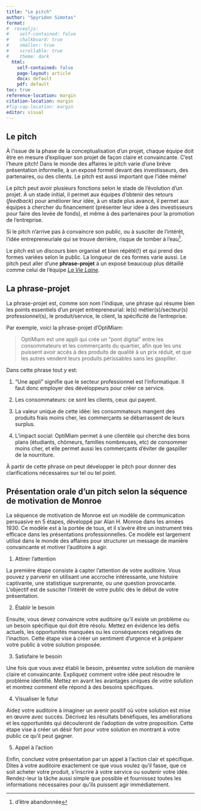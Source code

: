 ```yaml
---
title: "Le pitch"
author: "Spyridon Simotas"
format: 
#  revealjs: 
#    self-contained: false
#    chalkboard: true
#    smaller: true
#    scrollable: true
#    theme: dark
  html: 
    self-contained: false
    page-layout: article
    docx: default
    pdf: default
toc: true
reference-location: margin
citation-location: margin
#fig-cap-location: margin
editor: visual  
---
```


## Le pitch

À l'issue de la phase de la conceptualisation d'un projet, chaque équipe doit être en mesure d'expliquer son projet de façon claire et convaincante. C'est l'heure pitch! Dans le monde des affaires le pitch varie d'une brève présentation informelle, à un exposé formel devant des investisseurs, des partenaires, ou des clients. Le pitch est aussi important que l'idée même! 

Le pitch peut avoir plusieurs fonctions selon le stade de l'évolution d'un projet. À un stade initial, il permet aux équipes d'obtenir des retours (_feedback_) pour améliorer leur idée, à un stade plus avancé, il permet aux équipes à chercher du financement (présenter leur idée à des investisseurs pour faire des levée de fonds), et même à des partenaires pour la promotion de l'entreprise. 

Si le pitch n'arrive pas à convaincre son public, ou à susciter de l'intérêt, l'idée entrepreneuriale qui se trouve derrière, risque de tomber à l'eau^[d'être abandonnée]. 

Le pitch est un discours bien organisé et bien répété(!) et qui prend des formes variées selon le public. La longueur de ces formes varie aussi. Le pitch peut aller d'une **phrase-projet** à un exposé beaucoup plus détaillé comme celui de l'équipe [_La Vie Laine_](https://canvas.its.virginia.edu/courses/104170/files/7260962?module_item_id=1083006&fd_cookie_set=1). 

## La phrase-projet

La phrase-projet est, comme son nom l'indique, une phrase qui résume bien les points essentiels d'un projet entrepreneurial: le(s) métier(s)/secteur(s) professionnel(s), le produit/service, le client, la spécificité de l'entreprise.

Par exemple, voici la phrase-projet d'OptiMiam:

> OptiMiam est une appli qui crée un "pont digital" entre les consommateurs et les commerçants du quartier, afin que les uns puissent avoir accès à des produits de qualité à un prix réduit, et que les autres vendent leurs produits périssables sans les gaspiller. 

Dans cette phrase tout y est: 

1. "Une appli" signifie que le secteur professionnel est l'informatique. Il faut donc employer des développeurs pour créer ce service.

2. Les consommateurs: ce sont les clients, ceux qui payent. 

3. La valeur unique de cette idée: les consommateurs mangent des produits frais moins cher, les commerçants se débarrassent de leurs surplus. 

4. L'impact social: OptiMiam permet à une clientèle qui cherche des bons plans (étudiants, chômeurs, familles nombreuses, etc) de consommer moins cher, et elle permet aussi les commerçants d'éviter de gaspiller de la nourriture. 

À partir de cette phrase on peut développer le pitch pour donner des clarifications nécessaires sur tel ou tel point. 

## Présentation orale d'un pitch selon la séquence de motivation de Monroe

La séquence de motivation de Monroe est un modèle de communication persuasive en 5 étapes, développé par Alan H. Monroe dans les années 1930. Ce modèle est à la portée de tous, et il s’avère être un instrument très efficace dans les présentations professionnelles. Ce modèle est largement utilisé dans le monde des affaires pour structurer un message de manière convaincante et motiver l’auditoire à agir.

1. Attirer l'attention

La première étape consiste à capter l'attention de votre auditoire. Vous pouvez y parvenir en utilisant une accroche intéressante, une histoire captivante, une statistique surprenante, ou une question provocante. L'objectif est de susciter l'intérêt de votre public dès le début de votre présentation.

2. Établir le besoin  

Ensuite, vous devez convaincre votre auditoire qu'il existe un problème ou un besoin spécifique qui doit être résolu. Mettez en évidence les défis actuels, les opportunités manquées ou les conséquences négatives de l'inaction. Cette étape vise à créer un sentiment d'urgence et à préparer votre public à votre solution proposée.

3. Satisfaire le besoin

Une fois que vous avez établi le besoin, présentez votre solution de manière claire et convaincante. Expliquez comment votre idée peut résoudre le problème identifié. Mettez en avant les avantages uniques de votre solution et montrez comment elle répond à des besoins spécifiques.

4. Visualiser le futur

Aidez votre auditoire à imaginer un avenir positif où votre solution est mise en œuvre avec succès. Décrivez les résultats bénéfiques, les améliorations et les opportunités qui découleront de l'adoption de votre proposition. Cette étape vise à créer un désir fort pour votre solution en montrant à votre public ce qu'il peut gagner.

5. Appel à l'action

Enfin, concluez votre présentation par un appel à l'action clair et spécifique. Dites à votre auditoire exactement ce que vous voulez qu'il fasse, que ce soit acheter votre produit, s'inscrire à votre service ou soutenir votre idée. Rendez-leur la tâche aussi simple que possible et fournissez toutes les informations nécessaires pour qu'ils puissent agir immédiatement.
